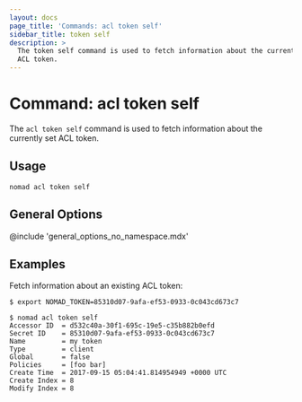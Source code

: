 ```yaml
---
layout: docs
page_title: 'Commands: acl token self'
sidebar_title: token self
description: >
  The token self command is used to fetch information about the currently set
  ACL token.
---
```


# Command: acl token self

The `acl token self` command is used to fetch information about the currently
set ACL token.

## Usage

```plaintext
nomad acl token self
```

## General Options

@include 'general_options_no_namespace.mdx'

## Examples

Fetch information about an existing ACL token:

```shell-session
$ export NOMAD_TOKEN=85310d07-9afa-ef53-0933-0c043cd673c7

$ nomad acl token self
Accessor ID  = d532c40a-30f1-695c-19e5-c35b882b0efd
Secret ID    = 85310d07-9afa-ef53-0933-0c043cd673c7
Name         = my token
Type         = client
Global       = false
Policies     = [foo bar]
Create Time  = 2017-09-15 05:04:41.814954949 +0000 UTC
Create Index = 8
Modify Index = 8
```
